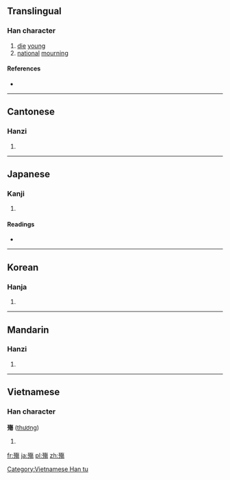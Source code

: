 {{also|殇}}
==Translingual==

===Han character===
{{Han char|rn=78|rad=歹|as=11|sn=15|four=1822<sub>7</sub>|canj=一弓人日竹 (MNOAH)}}

# [[die]] [[young]]
# [[national]] [[mourning]]

====References====
* {{Han ref|kx=0583.060|dkj=16557|dj=0975.380|hdz=21393.070|uh=6BA4|ud=27556|bh=BCDC|bd=48348}}

----

==Cantonese==

===Hanzi===
{{yue-hanzi|jyut=[[soeng1]]|y=seung1|sim=殇}}

# {{defn|lang=yue|sort=歹11}}

----

==Japanese==

===Kanji===
{{ja-kanji|grade=|rs=歹11}}

# {{defn|lang=ja|sort=歹11}}

====Readings====
* {{ja-readings|on=[[しょう]] (shō)|kun=[[わかじに]] (wakajini)}}

----

==Korean==

===Hanja===
{{ko-hanja|hangeul=상|eumhun=|rv=sang|mr=sang|y=sang}}

# {{defn|lang=ko|sort=歹11}}

----

==Mandarin==

===Hanzi===
{{cmn-hanzi|sim=殇|pin=[[shāng]] ([[shang1]])|wg=shang<sup>1</sup>}}

# {{defn|lang=cmn|sort=歹11}}

----

==Vietnamese==

===Han character===
'''殤''' ([[thương]])

# {{defn|vi}}

[[Category:Vietnamese Han tu]]

[[fr:殤]]
[[ja:殤]]
[[pl:殤]]
[[zh:殤]]